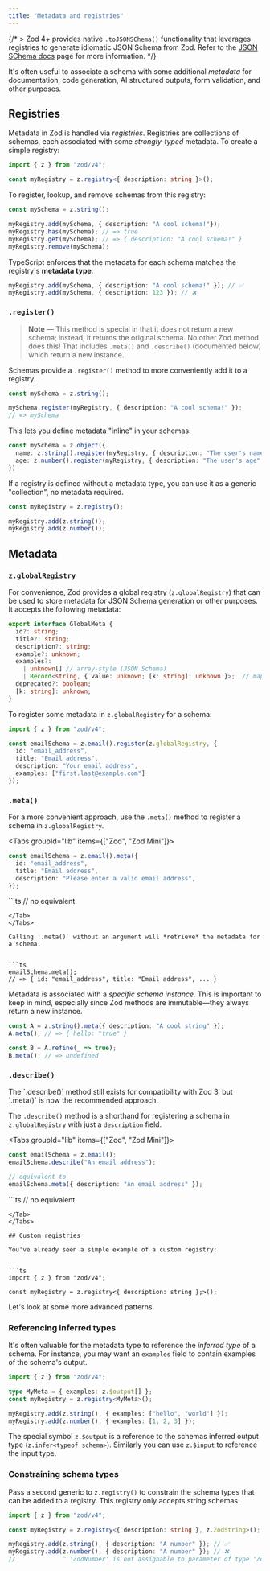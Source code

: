 ```yaml
---
title: "Metadata and registries"
---
```



{/* > Zod 4+ provides native `.toJSONSChema()` functionality that leverages registries to generate idiomatic JSON Schema from Zod. Refer to the [JSON SChema docs](/json-schema) page for more information. */}

It's often useful to associate a schema with some additional *metadata* for documentation, code generation, AI structured outputs, form validation, and other purposes.

## Registries

Metadata in Zod is handled via *registries*. Registries are collections of schemas, each associated with some *strongly-typed* metadata. To create a simple registry:

```ts
import { z } from "zod/v4";

const myRegistry = z.registry<{ description: string }>();
```

To register, lookup, and remove schemas from this registry:

```ts
const mySchema = z.string();

myRegistry.add(mySchema, { description: "A cool schema!"});
myRegistry.has(mySchema); // => true
myRegistry.get(mySchema); // => { description: "A cool schema!" }
myRegistry.remove(mySchema);
```

TypeScript enforces that the metadata for each schema matches the registry's **metadata type**.

```ts
myRegistry.add(mySchema, { description: "A cool schema!" }); // ✅
myRegistry.add(mySchema, { description: 123 }); // ❌
```

### `.register()`

> **Note** — This method is special in that it does not return a new schema; instead, it returns the original schema. No other Zod method does this! That includes `.meta()` and `.describe()` (documented below) which return a new instance.

Schemas provide a `.register()` method to more conveniently add it to a registry.

```ts
const mySchema = z.string();

mySchema.register(myRegistry, { description: "A cool schema!" });
// => mySchema
```

This lets you define metadata "inline" in your schemas.

```ts
const mySchema = z.object({
  name: z.string().register(myRegistry, { description: "The user's name" }),
  age: z.number().register(myRegistry, { description: "The user's age" }),
})
```

<Callout>
If a registry is defined without a metadata type, you can use it as a generic "collection", no metadata required.

```ts
const myRegistry = z.registry();

myRegistry.add(z.string());
myRegistry.add(z.number());
```
</Callout>


## Metadata

### `z.globalRegistry`

For convenience, Zod provides a global registry (`z.globalRegistry`) that can be used to store metadata for JSON Schema generation or other purposes. It accepts the following metadata:

```ts
export interface GlobalMeta {
  id?: string;
  title?: string;
  description?: string;
  example?: unknown;
  examples?: 
    | unknown[] // array-style (JSON Schema)
    | Record<string, { value: unknown; [k: string]: unknown }>;  // map-style (OpenAPI)
  deprecated?: boolean;
  [k: string]: unknown;
}
```

To register some metadata in `z.globalRegistry` for a schema:

```ts
import { z } from "zod/v4";

const emailSchema = z.email().register(z.globalRegistry, { 
  id: "email_address",
  title: "Email address",
  description: "Your email address",
  examples: ["first.last@example.com"]
});
```

### `.meta()`

For a more convenient approach, use the `.meta()` method to register a schema in `z.globalRegistry`. 

<Tabs groupId="lib" items={["Zod", "Zod Mini"]}>
<Tab value="Zod">
```ts
const emailSchema = z.email().meta({ 
  id: "email_address",
  title: "Email address",
  description: "Please enter a valid email address",
});
```
</Tab>
<Tab value="Zod Mini">
```ts
// no equivalent
  
 
```
</Tab>
</Tabs>

Calling `.meta()` without an argument will *retrieve* the metadata for a schema.


```ts
emailSchema.meta();
// => { id: "email_address", title: "Email address", ... }
```

Metadata is associated with a *specific schema instance.* This is important to keep in mind, especially since Zod methods are immutable—they always return a new instance.

```ts
const A = z.string().meta({ description: "A cool string" });
A.meta(); // => { hello: "true" }

const B = A.refine(_ => true);
B.meta(); // => undefined
```

### `.describe()`

<Callout>
The `.describe()` method still exists for compatibility with Zod 3, but `.meta()` is now the recommended approach.
</Callout>

The `.describe()` method is a shorthand for registering a schema in `z.globalRegistry` with just a `description` field.


<Tabs groupId="lib" items={["Zod", "Zod Mini"]}>
<Tab value="Zod">
```ts
const emailSchema = z.email();
emailSchema.describe("An email address");

// equivalent to
emailSchema.meta({ description: "An email address" });
```
</Tab>
<Tab value="Zod Mini">
```ts
// no equivalent
 
 
 
 
```
</Tab>
</Tabs>

## Custom registries

You've already seen a simple example of a custom registry:


```ts
import { z } from "zod/v4";

const myRegistry = z.registry<{ description: string };>();
```

Let's look at some more advanced patterns.

### Referencing inferred types

It's often valuable for the metadata type to reference the *inferred type* of a schema. For instance, you may want an `examples` field to contain examples of the schema's output.

```ts
import { z } from "zod/v4";

type MyMeta = { examples: z.$output[] };
const myRegistry = z.registry<MyMeta>();

myRegistry.add(z.string(), { examples: ["hello", "world"] });
myRegistry.add(z.number(), { examples: [1, 2, 3] });
```

The special symbol `z.$output` is a reference to the schemas inferred output type (`z.infer<typeof schema>`). Similarly you can use `z.$input` to reference the input type.

### Constraining schema types

Pass a second generic to `z.registry()` to constrain the schema types that can be added to a registry. This registry only accepts string schemas.

```ts
import { z } from "zod/v4";

const myRegistry = z.registry<{ description: string }, z.ZodString>();

myRegistry.add(z.string(), { description: "A number" }); // ✅
myRegistry.add(z.number(), { description: "A number" }); // ❌ 
//             ^ 'ZodNumber' is not assignable to parameter of type 'ZodString' 
```

